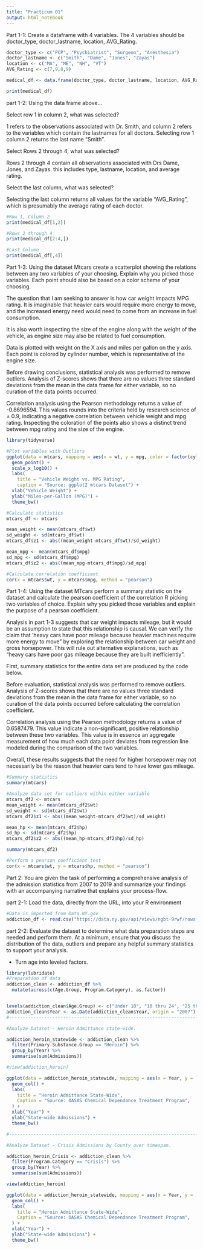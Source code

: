 ```yaml
---
title: "Practicum 01"
output: html_notebook
---
```


Part 1-1: Create a dataframe with 4 variables. The 4 variables should be doctor_type, 
doctor_lastname, location, AVG_Rating. 

```r
doctor_type <- c("PCP", "Psychiatrist", "Surgeon", "Anesthesia")
doctor_lastname <- c("Smith", "Dame", "Jones", "Zayas")
location <- c("MA", "ME", "NH", "VT")
AVG_Rating <- c(7,9,8,9)

medical_df <- data.frame(doctor_type, doctor_lastname, location, AVG_Rating)

print(medical_df)
```

part 1-2: Using the data frame above…

Select row 1 in column 2, what was selected?

1 refers to the observations associated with Dr. Smith, and column 2 refers
to the variables which contain the lastnames for all doctors. Selecting row 1
column 2 returns the last name "Smith". 


Select Rows 2 through 4, what was selected?

Rows 2 through 4 contain all observations associated with Drs Dame, Jones, and
Zayas. this includes type, lastname, location, and average rating. 


Select the last column, what was selected?

Selecting the last column returns all values for the variable "AVG_Rating", which 
is presumably the average rating of each doctor.

```r
#Row 1, Column 2
print(medical_df[1,2])

#Rows 2 through 4
print(medical_df[2:4,])

#Last Column
print(medical_df[,4])
```


Part 1-3: Using the dataset Mtcars create a scatterplot showing the relations between any two 
variables of your choosing. Explain why you picked those variables. Each point should also 
be based on a color scheme of your choosing.

The question that I am seeking to answer is how car weight impacts MPG rating. It is imaginable that 
heavier cars would require more energy to move, and the increased energy need would need to come
from an increase in fuel consumption. 

It is also worth inspecting the size of the engine along with the weight of the vehicle, 
as engine size may also be related to fuel consumption.

Data is plotted with weight on the X axis and miles per gallon on the y axis. Each point is colored by
cylinder number, which is representative of the engine size. 

Before drawing conclusions, statistical analysis was performed to remove outliers. Analysis of Z-scores
shows that there are no values three standard deviations from the mean in the data frame for either variable, so no curation of the 
data points occurred. 

Correlation analysis using the Pearson methodology returns a value of -0.8696594. This values rounds into 
the criteria held by research science of ± 0.9, indicating a negative correlation between vehicle weight and
mpg rating. Inspecting the coloration of the points also shows a distinct trend between mpg rating and the 
size of the engine.

```r
library(tidyverse)

#Plot variables with Outliers
ggplot(data = mtcars, mapping = aes(x = wt, y = mpg, color = factor(cyl))) +
  geom_point() + 
  scale_x_log10() +
  labs(
    title = "Vehicle Weight vs. MPG Rating",
    caption = "Source: ggplot2 mtcars Dataset") +
  xlab("Vehicle Weight") +
  ylab("Miles-per-Gallon (MPG)") +
  theme_bw()

#Calculate statistics
mtcars_df <- mtcars

mean_weight <- mean(mtcars_df$wt)
sd_weight <- sd(mtcars_df$wt)
mtcars_df$z1 <- abs((mean_weight-mtcars_df$wt)/sd_weight)

mean_mpg <- mean(mtcars_df$mpg)
sd_mpg <- sd(mtcars_df$mpg)
mtcars_df$z2 <- abs((mean_mpg-mtcars_df$mpg)/sd_mpg)

#Calculate correlation coefficient
cor(x = mtcars$wt, y = mtcars$mpg, method = "pearson")
```

Part 1-4: Using the dataset MTcars perform a summary statistic on the dataset and calculate the 
pearson coefficient of the correlation R picking two variables of choice. Explain why you 
picked those variables and explain the purpose of a pearson coefficient.

Analysis in part 1-3 suggests that car weight impacts mileage, but it would be an assumption to state that
this relationship is causal. We can verify the claim that 'heavy cars have poor mileage because heavier machines
require more energy to move" by exploring the relationship between car weight and gross horsepower. This will rule 
out alternative explanations, such as "heavy cars have poor gas mileage because they are built inefficiently". 

First, summary statistics for the entire data set are produced by the code below.

Before evaluation, statistical analysis was performed to remove outliers. Analysis of Z-scores
shows that there are no values three standard deviations from the mean in the data frame for either variable, 
so no curation of the data points occurred before calculating the correlation coefficient. 

Correlation analysis using the Pearson methodology returns a value of 0.6587479. This value indicate a non-significant, 
positive relationship between these two variables. This value is in essence an aggregate measurement of how much each 
data point deviates from regression line modeled during the comparison of the two variables.

Overall, these results suggests that the need for higher horsepower may not necessarily be the reason that heavier cars
tend to have lower gas mileage.

```r
#Summary statistics
summary(mtcars)

#Analyze data set for outliers within either variable
mtcars_df2 <- mtcars
mean_weight <- mean(mtcars_df2$wt)
sd_weight <- sd(mtcars_df2$wt)
mtcars_df2$z1 <- abs((mean_weight-mtcars_df2$wt)/sd_weight)

mean_hp <- mean(mtcars_df2$hp)
sd_hp <- sd(mtcars_df2$hp)
mtcars_df2$z2 <- abs((mean_hp-mtcars_df2$hp)/sd_hp)

summary(mtcars_df2)

#Perform a pearson coefficient test
cor(x = mtcars$wt, y = mtcars$hp, method = "pearson")
```

Part 2: You are given the task of performing a comprehensive analysis of the admission statistics from 2007 to 
2019 and summarize your findings with an accompanying narrative that explains your process-flow.

part 2-1: Load the data, directly from the URL, into your R environment

```r
#Data is imported from Data.NY.gov 
addiction_df <- read.csv("https://data.ny.gov/api/views/ngbt-9rwf/rows.csv?accessType=DOWNLOAD&sorting=true")

```

part 2-2: Evaluate the dataset to determine what data preparation steps are needed and perform them. 
At a minimum, ensure that you discuss the distribution of the data, outliers and prepare any helpful
summary statistics to support your analysis.

- Turn age into leveled factors.

```r
library(lubridate)
#Preparation of data
addiction_clean <- addiction_df %>%
  mutate(across(c(Age.Group, Program.Category), as.factor))


levels(addiction_clean$Age.Group) <- c("Under 18", "18 thru 24", "25 thru 34", "35 thru 44", "45 thru 54", "55 and Older") 
addiction_clean$Year <- as.Date(addiction_clean$Year, origin = "2007")
#-------------------------------------------------------------------------------

#Analyze Dataset - Heroin Admittance state-wide.

addiction_heroin_statewide <- addiction_clean %>%
  filter(Primary.Substance.Group == "Heroin") %>%
  group_by(Year) %>%
  summarise(sum(Admissions))

#view(addiction_heroin)

ggplot(data = addiction_heroin_statewide, mapping = aes(x = Year, y = `sum(Admissions)`, fill = Year)) +
  geom_col() + 
  labs(
    title = "Heroin Admittance State-Wide",
    Caption = "Source: OASAS Chemical Dependance Treatment Program", 
  ) + 
  xlab("Year") +
  ylab("State-wide Admissions") +
  theme_bw()

#-------------------------------------------------------------------------------

#Analyze Dataset - Crisis Admissions by County over timespan. 

addiction_heroin_Crisis <- addiction_clean %>%
  filter(Program.Category == "Crisis") %>%
  group_by(Year) %>%
  summarise(sum(Admissions))

view(addiction_heroin)

ggplot(data = addiction_heroin_statewide, mapping = aes(x = Year, y = `sum(Admissions)`, fill = Year)) +
  geom_col() + 
  labs(
    title = "Heroin Admittance State-Wide",
    Caption = "Source: OASAS Chemical Dependance Treatment Program", 
  ) + 
  xlab("Year") +
  ylab("State-wide Admissions") +
  theme_bw()

```




